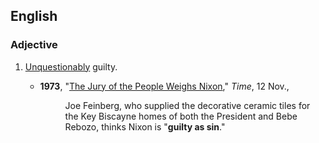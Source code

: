 ==English==

===Adjective===
{{en-adj|head=[[guilty]] [[as]] [[sin]]|-}}

# {{context|simile|colloquial|lang=en}} [[unquestionably|Unquestionably]] guilty.
#* '''1973''', "[http://www.time.com/time/magazine/article/0,9171,944645-5,00.html The Jury of the People Weighs Nixon]," ''Time'', 12 Nov.,
#*: Joe Feinberg, who supplied the decorative ceramic tiles for the Key Biscayne homes of both the President and Bebe Rebozo, thinks Nixon is "'''guilty as sin'''."